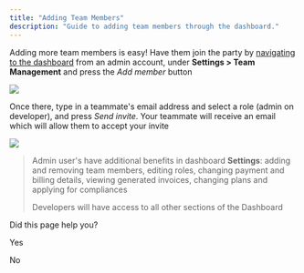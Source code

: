 ```yaml
---
title: "Adding Team Members"
description: "Guide to adding team members through the dashboard."
---
```

Adding more team members is easy! Have them join the party by [navigating to the dashboard](https://dashboard.tryterra.co)
 from an admin account, under **Settings > Team Management** and press the _Add member_ button

![](https://files.readme.io/0b76479-image.png)

Once there, type in a teammate's email address and select a role (admin on developer), and press _Send invite_. Your teammate will receive an email which will allow them to accept your invite

![](https://files.readme.io/fa9beee-image.png)

> Admin user's have additional benefits in dashboard **Settings**: adding and removing team members, editing roles, changing payment and billing details, viewing generated invoices, changing plans and applying for compliances
> 
> Developers will have access to all other sections of the Dashboard

Did this page help you?

Yes

No